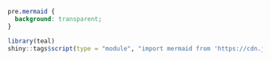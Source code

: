 
```css
pre.mermaid {
  background: transparent;
}
```

```r
library(teal)
shiny::tags$script(type = "module", "import mermaid from 'https://cdn.jsdelivr.net/npm/mermaid/+esm'")
```
